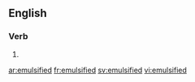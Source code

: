==English==

===Verb===
{{head|en|verb form}}

# {{en-past of|emulsify}}

[[ar:emulsified]]
[[fr:emulsified]]
[[sv:emulsified]]
[[vi:emulsified]]